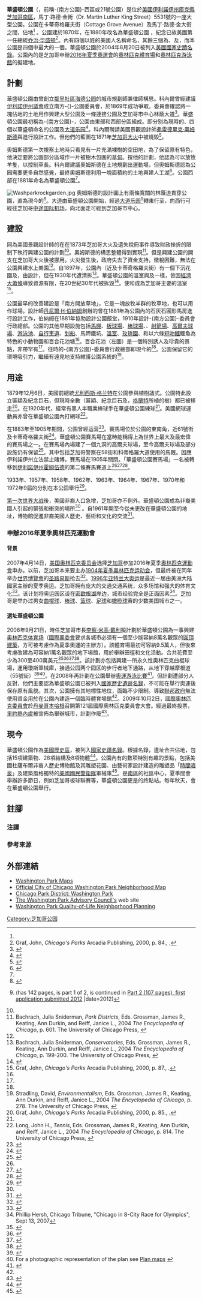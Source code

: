 {{GA}}

{{Infobox NRHP
  | nocat= yes
  | name =華盛頓公園
  | nrhp_type = hd
  | image = Wasparkpond2.jpg
  | caption = 華盛頓公園內的池塘
  | location = [[伊利诺伊州|伊利诺伊州]][[芝加哥|芝加哥]]金恩街5531號
  | coordinates = {{coord|41|47|45|N|87|36|40|W|display=inline,title}}
| area = {{convert|380|acre|km2|1}}
  | built = 1870年
  | added = 2004年8月20日
  | architect= Olmsted, Frederick Law; Burnham, Daniel H.
  | architecture= [[布雜藝術|布雜藝術式]]及[[裝飾風藝術|裝飾風藝術式]]
  | visitation_num = 
  | visitation_year = 
  | governing_body = 州政府
  | mpsub={{tsl|en|Chicago Park District||芝加哥公園區}}國家史蹟名錄
  | refnum=04000871<ref name="nris">{{NRISref|2009a}}</ref>
}}

'''華盛頓公園'''（{{lang-en|Washington Park}}，前稱-{南方公園}-西區或21號公園）是位於[[美國|美國]][[伊利諾伊州|伊利諾伊州]][[庫克縣_(伊利諾伊州)|庫克縣]][[芝加哥|芝加哥]][[南區_(芝加哥)|南區]]{{tsl|en|Washington Park, Chicago (neighborhood)||華盛頓公園}}{{tsl|en|Community areas of Chicago||社區中心}}，馬丁·路德·金街（Dr. Martin Luther King Street）5531號的一座大型公園。公園在卡蒂奇格羅夫街（Cottage Grove Avenue）及馬丁·路德·金大街之間，佔地{{convert|372|acre|km2|1|adj=off}}<ref name="EOC859"/>
。公園建於1870年，在1880年改名為華盛頓公園
，紀念已故美國第一任總統[[乔治·华盛顿|乔治·华盛顿]]<ref name=CP63>Graf, John, ''Chicago's Parks'' Arcadia Publishing, 2000, p. 84., {{ISBN|0-7385-0716-4}}.</ref>。{{tsl|en|Chicago Park District||芝加哥公園區}}內有四個以{{tsl|en|Washington (name)|華盛頓 (姓氏)|華盛頓}}姓的美國人名稱命名，其餘三個為{{tsl|en|Dinah Washington Park|迪納·華盛頓公園}}、{{tsl|en|Harold Washington Park|哈羅德·華盛頓公園}}及{{tsl|en|Washington Square Park, Chicago|華盛頓廣場公園}}，而本公園是四個中最大的一個。華盛頓公園於2004年8月20日被列入[[國家史蹟名錄|美國國家史蹟名錄]]。公園內的{{tsl|en|DuSable Museum of African American History|美國杜薩布爾非裔人歷史博物館}}是芝加哥申辦[[2016年夏季奧運會|2016年夏季奧運會]]的[[奧林匹克體育場|奧林匹克體育場]]和[[夏季奥林匹克运动会游泳比赛|奧林匹克游泳館]]的擬建地。

==計劃==
{{multiple image
 | align = left
 | direction = vertical
 | header = 
 | header_align = left/right/center
 | header_background = 
 | footer = 
 | footer_align = left/right/center
 | footer_background = 
 | width = 160
 | image1 = Washington Park OpenStreetMap.png
 | width1 = 
 | caption1 = [[芝加哥|芝加哥]][[南區_(芝加哥)|南區]]地圖上顯示華盛頓公園
 | image2 = Washington Park Sheep.jpg
 | width2 = 
 | caption2 = 約1920年，禁止在公園放牧{{tsl|en|Southdown sheep||無角短毛羊}}<ref name=CP86>Graf, John, ''Chicago's Parks'' Arcadia Publishing, 2000, p. 86., {{ISBN|0-7385-0716-4}}.</ref>
 | image3 = Washparklagoon1.jpg
 | width3 = 
 | caption3 = 華盛頓公園內的潟湖
 | image4 = Washington Park Conservatory.jpg
 | width4 = 
 | caption4 = 華盛頓公園温室
 | image5 = Washington Park Refectory.jpg
 | width5 = 
 | caption5 = 華盛頓公園飯堂
}}
華盛頓公園由曾創立[[鄰里社區|鄰里社區]][[海德公园_(芝加哥)|海德公园]]的城市規劃師兼律師{{tsl|en|Paul Cornell (Chicago)|保羅·科內爾 (律師)|保羅·科內爾}}構思。科內爾曾經建議[[伊利諾伊州議會|伊利諾伊州議會]]成立南方-{}-公園委員會，於1869年成功爭取。委員會確認將一塊佔地{{convert|1000|acre|km2}}的土地用作興建大型公園及一條連接公園及芝加哥市中心林蔭大道<ref>{{Cite web |url=http://www.encyclopedia.chicagohistory.org/pages/3309.html |title=Encyclopedia of Chicago Map |accessdate=2020-09-05 |archive-date=2006-12-09 |archive-url=https://web.archive.org/web/20061209135300/http://www.encyclopedia.chicagohistory.org/pages/3309.html |dead-url=no }}</ref>。華盛頓公園最初稱為-{南方公園}-，公園由東部和西部分區組成。即分别為現時的{{tsl|en|Jackson Park (Chicago)|傑克遜公園 (芝加哥)|傑克遜公園}}、四個以華盛頓命名的公園及[[大道乐园|大道乐园]]<ref name="CPD">{{cite web |author= Duo Consulting |url= http://www.chicagoparkdistrict.com/index.cfm/fuseaction/parks.detail/object_id/BC7A8166-64DC-4363-AC26-0A2375E14669.cfm |title= Washington Park |publisher= Chicago Park District |year= 2006 |accessdate= 2007-01-02 |archive-date= 2007-02-03 |archive-url= https://web.archive.org/web/20070203043023/http://www.chicagoparkdistrict.com/index.cfm/fuseaction/parks.detail/object_id/BC7A8166-64DC-4363-AC26-0A2375E14669.cfm |dead-url= no }}</ref>。科內爾聘請美國景觀設計師[[弗雷德里克·奧姆斯德|弗雷德里克·奧姆斯德]]與{{tsl|en|Calvert Vaux||卡爾弗特·沃克斯}}進行設計工作。但他們的藍圖在1871年[[芝加哥大火|芝加哥大火]]中被燒毀<ref name="EOC859">{{cite web|url=http://www.encyclopedia.chicagohistory.org/pages/1319.html|author=Bachin, Robin|title=Washington Park (Park)|work=The Encyclopedia of Chicago|publisher=Chicago Historical Society|year=2005|accessdate=2007-10-22|archive-date=2007-10-12|archive-url=https://web.archive.org/web/20071012151735/http://www.encyclopedia.chicagohistory.org/pages/1319.html|dead-url=no}}</ref>。

奧姆斯德第一次視察土地時只看見有一片充滿裸樹的空田地，為了保留原有特色，他決定要將公園部分區域作一片被樹木包圍的[[草甸|草甸]]。按他的計劃，他認為可以放牧羊隻，以控制草長。科內爾建議奧姆斯德在土地規劃出運動場，但奧姆斯德認為公园需要更多自然感覺，最終奧姆斯德利用一塊面積約{{convert|13|acre|m2|adj=off}}的土地興建人工湖<ref name="CoC">{{cite book |last= Miller|first= Donald |title= City of the Century: The Epic of Chicago and the Making of America |url= https://archive.org/details/cityofcentury00dona|year= 1996 |publisher= Simon & Schuster |location= New York, NY |pages= [https://archive.org/details/cityofcentury00dona/page/288 288–289]|isbn=978-0-684-83138-1}}</ref>。公園西部在1881年命名為華盛頓公園<ref name="CPD" />。

[[File:Washparkrockgarden.jpg|right]]
奧姆斯德的設計圖上有兩條寬闊的林蔭道貫穿公園，直為現今的{{tsl|en|Chicago park and boulevard system|芝加哥公園林蔭大道系統|芝加哥林蔭大道系統}}<ref name=Bachrach>{{cite encyclopedia | encyclopedia=The Encyclopedia of Chicago | title=Park Districts | publisher=Chicago Historical Society and The Newberry Library | author=Bachrach, Julia Sniderman | year=2005 | edition=electronic | location=http://www.encyclopedia.chicagohistory.org/pages/955.html}}</ref>。大道由華盛頓公園開始，經過[[大道乐园|大道乐园]]<ref name=nrhpnom>{{cite web |url=http://www.cityofchicago.org/content/dam/city/depts/zlup/Historic_Preservation/Publications/ParkBlvdsHD_NR_nom_FINAL_DRAFT_pt1.pdf |title=National Register of Historic Places Registration: Chicago Park Boulevard System Historic District |accessdate=2020-09-06 |archive-date=2015-09-28 |archive-url=https://web.archive.org/web/20150928213421/http://www.cityofchicago.org/content/dam/city/depts/zlup/Historic_Preservation/Publications/ParkBlvdsHD_NR_nom_FINAL_DRAFT_pt1.pdf |dead-url=no }} (has 142 pages, is part 1 of 2, is continued in [http://www.cityofchicago.org/content/dam/city/depts/zlup/Historic_Preservation/Publications/ParkBlvdsHD_NR_nom_FINAL_DRAFT_pt2.pdf Part 2 (107 pages), first application submitted 2012] {{Wayback|url=http://www.cityofchicago.org/content/dam/city/depts/zlup/Historic_Preservation/Publications/ParkBlvdsHD_NR_nom_FINAL_DRAFT_pt2.pdf |date=20161220171627 }}|date=2012)</ref>轉東行至{{tsl|en|Jackson Park (Chicago)|傑克遜公園 (芝加哥)|傑克遜公園}}，向西行可經{{tsl|en|Garfield Boulevard|加菲爾德大道}}往芝加哥[[中途国际机场|中途国际机场]]，向北面走可經{{tsl|en|Drexel Boulevard|德雷塞爾大道}}到芝加哥市中心。

== 建設 ==
同為美國景觀設計師的{{tsl|en|Horace William Shaler Cleveland|霍雷斯·克里夫蘭|霍雷斯·威廉·夏勒·克里夫蘭}}在在1873年芝加哥大火及遺失稅冊事件導致財政挫折的限制下執行興建公園的計劃<ref name="EOC859" />。奧姆斯德的構思整體得到實現<ref name="EOC601">Bachrach, Julia Sniderman, ''Park Districts'', Eds. Grossman, James R., Keating, Ann Durkin, and Reiff, Janice L., 2004 ''The Encyclopedia of Chicago'', p. 601. The University of Chicago Press, {{ISBN|0-226-31015-9}}</ref>。但是興建公園的開支在芝加哥大火後被挪用。火災發生後，政府失去了資金支持，徵稅困難，無法在公園興建水上樂園<ref name="EOC601" />。自1897年，公園內（近{{tsl|en|1700 East 56th Street|56號街 (芝加哥)|56號街}}及卡蒂奇格羅夫街）有一個下沉花園及{{tsl|en|Conservatory (greenhouse)||温室}}，由{{tsl|en|D. H. Burnham & Co.|D·H·伯納姆公司|D·H·伯納姆設計公司}}設計，但在1930年代遭清拆<ref name="EOC199">Bachrach, Julia Sniderman, ''Conservatories'', Eds. Grossman, James R., Keating, Ann Durkin, and Reiff, Janice L., 2004 ''The Encyclopedia of Chicago'', p. 199-200. The University of Chicago Press, {{ISBN|0-226-31015-9}}</ref>。華盛頓公園的溫室與{{tsl|en|Humboldt Park (Chicago park)|洪堡公園 (芝加哥公園)|洪堡公園}}及{{tsl|en|Douglas Park (Chicago)|道格拉斯 (芝加哥)|道格拉斯公園}}一樣，皆因[[經濟大蕭條|經濟大蕭條]]導致資源有限，在20世紀30年代被拆毀<ref name=EOCC>{{cite web|url=http://www.encyclopedia.chicagohistory.org/pages/330.html|title=Conservatories|accessdate=2007-04-28|year=2005|publisher=Chicago Historical Society|work=The Electronic Encyclopedia of Chicago|author=Bachrach, Julia Sniderman|archive-date=2007-02-23|archive-url=https://web.archive.org/web/20070223072203/http://www.encyclopedia.chicagohistory.org/pages/330.html|dead-url=no}}</ref>。使{{tsl|en|Lincoln Park Conservatory||林肯公園}}和{{tsl|en|Garfield Park Conservatory||加菲爾德公園}}成為芝加哥主要的溫室<ref>Graf, John, ''Chicago's Parks'' Arcadia Publishing, 2000, p. 87., {{ISBN|0-7385-0716-4}}.</ref>。

公園最早的改善建設是「南方開放草地」，它是一塊放牧羊群的牧草地，也可以用作球場。設計師[[丹尼尔·伯纳姆|丹尼爾·H·伯納姆]]創辦的{{tsl|en|D. H. Burnham & Co.|D·H·伯納姆公司|D·H·伯納姆設計公司}}曾在1881年為公園內的石灰石圓形馬房進行設計工作，伯納姆在1881年協助設計公園飯堂，1910年設計-{南方公園}-委員會行政總部。公園的其他早期設施包括[[馬棚|馬棚]]、[[板球場|板球場]]、[[棒球場|棒球場]]、{{tsl|en|toboggan||平底雪橇滑道}}、[[射箭場|射箭場]]、[[高爾夫球場|高爾夫球場]]、[[游泳池|游泳池]]、[[自行車|自行車道]]、[[划船|划船]]、馬蹄鐵坑、[[溫室|溫室]]、[[蔷薇属|玫瑰園]]、{{tsl|en|bandstand||樂隊表演台}}和以六條[[短吻鱷|短吻鱷]]鱷魚為特色的小動物園和百合花池塘<ref name="CP86" />。百合花池（左圖）是一個特別誘人及珍貴的景點，非帶罕有<ref name="CP63" />。往時的-{南方公園}-委員會行政總部即現今的{{tsl|en|DuSable Museum of African American History||美國杜薩布爾非裔人歷史博物館}}<ref name="CPD" />。公園保留它的環境吸引力，繼續有遠見地支持維護公園系統的{{tsl|en|Burnham Plan||伯納姆計劃}}<ref name="EOC278">Stradling, David, ''Environmentalism'', Eds. Grossman, James R., Keating, Ann Durkin, and Reiff, Janice L., 2004 ''The Encyclopedia of Chicago'', p. 278. The University of Chicago Press, {{ISBN|0-226-31015-9}}</ref>。

==用途==
{{multiple image
 | align     = left
 | direction = vertical
 | header    = 
 | header_align = left/right/center
 | header_background = 
 | footer    = 
 | footer_align = left/right/center
 | footer_background = 
 | width     = 160
 | image1    = Washington Park Lily Pond.jpg
 | width1    = 
 | caption1  = 華盛頓公園百合花池，非帶罕有
 | image2    = Grant Tree1.jpg
 | width2    = 
 | caption2  = [[尤利西斯·辛普森·格兰特|格蘭特]]所植的樹
}}

1879年12月6日，美國前總統[[尤利西斯·辛普森·格兰特|尤利西斯·格兰特]]在公園參與植樹議式。公園特此設立匾額及紀念巨石，但現時全數（匾額、紀念巨石及，[[尤利西斯·辛普森·格兰特|格蘭特]]所植的樹）都已被移走<ref>Graf, John, ''Chicago's Parks'' Arcadia Publishing, 2000, p. 85., {{ISBN|0-7385-0716-4}}.</ref>。在1920年代，經常有黑人半職業棒球手在華盛頓公園練球<ref name="EOC859" />。美國網球運動員{{tsl|en|George Lott||喬治·洛特}}亦曾在華盛頓公園內打網球<ref name="EOC814">Long, John H., ''Tennis'', Eds. Grossman, James R., Keating, Ann Durkin, and Reiff, Janice L., 2004 ''The Encyclopedia of Chicago'', p. 814. The University of Chicago Press, {{ISBN|0-226-31015-9}}</ref>。

在1883年至1905年期間，公園曾經运营{{tsl|en|Washington Park Race Track|華盛頓公園賽馬場|赛马场}}<ref name="EOC">{{cite web |author= Steven A. Riess |url= http://www.encyclopedia.chicagohistory.org/pages/601.html |title= Horse Racing |work= The Electronic Encyclopedia of Chicago |year= 2005 |publisher= Chicago Historical Society |accessdate= 2007-10-18 |archive-date= 2007-09-29 |archive-url= https://web.archive.org/web/20070929120635/http://www.encyclopedia.chicagohistory.org/pages/601.html |dead-url= no }}</ref>。賽馬場位於公園的東南角，近61號街及卡蒂奇格羅夫街<ref name="usgs">{{cite web|url={{Gnis3|1772672}}|title=USGS detail on Newtown|accessdate=2007-10-21}}</ref>。華盛頓公園賽馬場在當時能稱得上為世界上最大及最宏偉的賽馬場之一。在賽馬場內場建了一個九洞的高爾夫球場，至今高爾夫球場及部分設施仍有保留<ref name=PAGL>{{cite web |url= http://www.encyclopedia.chicagohistory.org/pages/410060.html |title= Prairie Ave Gallery : Leisure |work= The Electronic Encyclopedia of Chicago |year= 2005 |publisher= Chicago Historical Society. |accessdate= 2007-10-18 |archive-date= 2007-12-18 |archive-url= https://web.archive.org/web/20071218224955/http://www.encyclopedia.chicagohistory.org/pages/410060.html |dead-url= no }}</ref>。其中包括芝加哥警察在58街和科蒂格羅大道使用的馬厩。因應伊利諾伊州立法禁止賭博，賽馬場在1905年關閉。「華盛頓公園賽馬場」一名被轉移到[[伊利諾伊州|伊利諾伊州]][[霍姆伍德_(伊利諾伊州)|霍姆伍德]]的第二條賽馬賽道上<ref name="EOC"/><ref name="EOC389">{{cite web|url=http://www.encyclopedia.chicagohistory.org/pages/598.html|author=Long, John H.|title=Homewood, IL|work=The Electronic Encyclopedia of Chicago|publisher=Chicago Historical Society|year=2005|accessdate=2007-11-25|archive-date=2007-12-30|archive-url=https://web.archive.org/web/20071230120957/http://www.encyclopedia.chicagohistory.org/pages/598.html|dead-url=no}}</ref><ref name="EOC253">{{cite web|url=http://www.encyclopedia.chicagohistory.org/pages/405.html|author=McClellan, Larry A.|title=East Hazel Crest, IL|work=The Electronic Encyclopedia of Chicago|publisher=Chicago Historical Society|year=2005|accessdate=2007-11-25|archive-date=2007-08-16|archive-url=https://web.archive.org/web/20070816063451/http://encyclopedia.chicagohistory.org/pages/405.html|dead-url=no}}</ref>。

1933年、1957年、1958年、1962年、1963年、1964年、1967年、1970年和1972年9屆的{{tsl|en|USA Cross Country Championships|美國越野錦標賽|美國越野錦標賽}}分別在本公园舉行<ref>{{cite web|url=http://www.therealxc.com/wp-content/uploads/2015/06/USA-XC-National-Champions4.pdf|title=U.S. National Cross Country Champions|publisher=therealxc.com|accessdate=2018-09-16|archive-date=2018-12-21|archive-url=https://web.archive.org/web/20181221074333/http://www.therealxc.com/wp-content/uploads/2015/06/USA-XC-National-Champions4.pdf|dead-url=no}}</ref>。

[[第一次世界大战|第一次世界大战]]後，美國非裔人口急增，芝加哥亦不例外。華盛頓公園成為非裔美國人引起的緊張和衝突的場所<ref name="EOC859" /> 。{{tsl|en|DuSable Museum of African American History||美國杜薩布爾非裔人歷史博物館}}自1961年開至今從未更改在華盛頓公園的地址，博物館促進非裔美國人歷史、藝術和文化的交流<ref>{{cite web|url=http://www.dusablemuseum.org/about/history|title=Museum History|publisher=DuSable Museum of African American History|accessdate=2010-01-25|archive-date=2010-02-07|archive-url=https://web.archive.org/web/20100207165403/http://www.dusablemuseum.org/about/history/|dead-url=no}}</ref>。

===申辦2016年夏季奧林匹克運動會===
====背景====
2007年4月14日，[[美国奥林匹克委员会|美国奥林匹克委员会]]选择[[芝加哥|芝加哥]]参加2016年夏季[[奧林匹克運動會|奧林匹克運動會]]申办。以前，芝加哥本来要主办[[1904年夏季奥林匹克运动会|1904年夏季奥林匹克运动会]]，但最终被在同年举办[[1904年世界博览会|世界博覽會]]的[[圣路易斯_(密苏里州)|圣路易斯]]抢去<ref>{{Cite web |url=http://www.olympic.org/uk/games/past/index_uk.asp?OLGT=1&OLGY=1904 |title=St Louis 1904 Games of the III Olympiad |accessdate=2020-09-10 |archive-date=2008-08-15 |archive-url=https://web.archive.org/web/20080815120301/http://www.olympic.org/uk/games/past/index_uk.asp?OLGT=1&OLGY=1904 |dead-url=no }}</ref>。[[1996年夏季奧林匹克运动会|1996年亚特兰大奥运]]是最近一屆由美洲大陆國家主辦的夏季奥运。芝加哥拥有庞大的交通交通系统，众多场馆和强大的体育文化<ref>{{Cite web |url=http://www.encyclopedia.chicagohistory.org/pages/1184.html |title=Creation of Chicago Sports |accessdate=2020-09-10 |archive-date=2017-06-05 |archive-url=https://web.archive.org/web/20170605224717/http://encyclopedia.chicagohistory.org/pages/1184.html |dead-url=no }}</ref>。该计划将奥运园区设在[[密歇根湖|密歇根湖]]岸边，城市经验完全是正面因素<ref name=Hersh>Phillip Hersh, Chicago Tribune, "Chicago in 8-City Race for Olympics", Sept 13, 2007</ref>。芝加哥是举办过男女[[曲棍球|曲棍球]]、[[棒球|棒球]]、[[篮球|篮球]]、[[足球|足球]]和[[橄榄球|橄榄球]]赛的少数美国城市之一。

====選址華盛頓公園====
2006年9月21日，時任芝加哥市長[[李察·米高·戴利|李察·米高·戴利]]擬計劃於華盛頓公園為{{tsl|en|Chicago bid for the 2016 Summer Olympics|芝加哥申辦2016年夏季奧林匹克運動會計劃|芝加哥公園申辦奥運}}一事興建[[奥林匹克体育场|奥林匹克体育场]]（[[國際奧委會|國際奧委會]]要求各城市必須有一個至少能容納8萬名觀眾的[[圓頂|圓頂建築]]，方可被考慮作為夏季奧運的主辦方）。該體育場最初可容納9.5萬人，但後來考慮改建為可容納1萬名觀眾的地下場館，用於舉辦田徑和文化活動。合共花費至少為300至400萬美元<ref name="CB">{{cite web |author= Hinz, Greg |url= http://www.chicagobusiness.com/cgi-bin/news.pl?id=22158 |title= Daley sets site for Olympic stadium |publisher= ChicagoBusiness.com |date= 2006-09-20 |accessdate= 2006-12-27 |archive-date= 2008-10-09 |archive-url= https://web.archive.org/web/20081009072043/http://www.chicagobusiness.com/cgi-bin/news.pl?id=22158 |dead-url= no }}</ref><ref name="C">{{cite web |author= Benjy |url= http://www.chicagoist.com/archives/2006/09/21/new_plan_for_olympic_stadium.php |title= New Plan for Olympic Stadium |publisher= Chicagoist.com |date= 2006-09-21 |accessdate= 2006-12-27 |dead-url= yes |archiveurl= https://web.archive.org/web/20061019072642/http://www.chicagoist.com/archives/2006/09/21/new_plan_for_olympic_stadium.php |archivedate= 2006-10-19  }}</ref><ref name="CBS">{{cite news |last=Staff writer  |archiveurl=https://web.archive.org/web/20070930183614/http://cbs2chicago.com/local/local_story_263152401.html|archivedate=2007-09-30|url=http://cbs2chicago.com/local/local_story_263152401.html|title= Daley Proposes Olympic Stadium To Be Built |publisher= CBS2Chicago.com |date=2006-09-20 |accessdate=2006-12-27 }}</ref><ref name="CT">{{cite web |author= Kamin, Blair |url= http://www.chicagotribune.com/features/chi-0609210056sep21,1,1387439.story?coll=chi-entertainment-utl |title= Washington Park plan looks like a gold medal winner for the city |publisher= chicagotribune.com |date= 2006-09-21 |accessdate= 2006-12-27 |archive-date= 2020-09-16 |archive-url= https://web.archive.org/web/20200916020352/https://www.chicagotribune.com/ |dead-url= no }}</ref>。該計劃亦包括興建一所永久性奧林匹克曲棍球場，運用瓊斯軍械庫，接通公园两个园区的步行者地下通路，从地下穿越摩根道（55號街）<ref name="HPK">{{cite web |author=  |url= http://www.hydepark.org/parks/washington/Olympiccomm.htm |title= The proposal for Olympic 2016 facilities in Washington Park on Chicago's Mid-South Side and an historic Olmsted park with Community commentaries |publisher= hydepark.org |date= 2010-10-12 |accessdate= 2020-09-05 |archive-date= 2020-03-15 |archive-url= https://web.archive.org/web/20200315185843/http://www.hydepark.org/parks/washington/Olympiccomm.htm |dead-url= no }}</ref><ref>For a photographic representation of the plan see [http://www.hydepark.org/parks/washington/Olym1.JPG Plan maps] {{Wayback|url=http://www.hydepark.org/parks/washington/Olym1.JPG |date=20200315183427 }}</ref>。在2008年再計劃在公園舉辦[[夏季奧林匹克運動會游泳比賽|奧運游泳比賽]]<ref>{{cite web|url=http://www.suntimes.com/sports/olympics/1328642,chicago-2016-olympics-lower-surplus-121208.article|title=Taxpayers facing more Olympic risk: BIGGER GAMBLE |accessdate=2008-12-31|date=2008-12-12|publisher=Digital Chicago, Inc.|work=[[芝加哥太陽報|Chicago Sun-Times]]|author=Spielman, Fran|archiveurl=https://web.archive.org/web/20081217013648/http://www.suntimes.com/sports/olympics/1328642,chicago-2016-olympics-lower-surplus-121208.article <!--Added by H3llBot-->|archivedate=2008-12-17}}</ref>。但計劃遭部分人反對，他們主要認為華盛頓公園已被列入[[國家歷史遺跡名錄|國家歷史遺跡名錄]]，不可能在舉行奧運後保存原有風貌。其次，公園擁有其地標性地位，面臨不少限制。導致[[美國聯邦政府|聯邦政府]]無法使用資金用於在公園內建造一個臨時體育場館<ref name="HPK" />。2009年10月2日，[[國際奧林匹克委員會|國際奧林匹克委員會]]於[[丹麥|丹麥]][[哥本哈根|哥本哈根]]召開第121屆國際奧林匹克委員會大會。經過最終投票，[[里約熱內盧|里約熱內盧]]被宣佈為舉辦城市，計劃作廢<ref>{{cite web|url=https://www.nytimes.com/2009/10/03/sports/03olympics.html|title=Rio Wins 2016 Olympics in a First for South America|accessdate=2010-01-24|date=2009-10-02|author=Macur, Juliet|page=A1|work=[[纽约时报|The New York Times]]|archive-date=2011-12-07|archive-url=https://web.archive.org/web/20111207114656/http://www.nytimes.com/2009/10/03/sports/03olympics.html|dead-url=no}}</ref>。

==現今==
{{multiple image
 | align     = right
 | direction = vertical
 | header    = 
 | header_align = left/right/center
 | header_background = 
 | footer    = 
 | footer_align = left/right/center
 | footer_background = 
 | width     = 160
 | image1    = The DuSable Museum.jpg
 | width1    = 
 | caption1  = {{tsl|en|DuSable Museum of African American History||美國杜薩布爾非裔人歷史博物館}}，攝於2007年1月7日
 | image2    = LTFountainOfTime3.jpg
 | width2    = 
 | caption2  = [[時間噴泉|時間噴泉]]
 | image3    = 
 | width3    = 
 | caption3  = 
 | image4    = 
 | width4    = 
 | caption4  = 
 | image5    = 
 | width5    = 
 | caption5  = 
}}
華盛頓公園作為[[美國歷史區|美國歷史區]]，被列入[[國家史蹟名錄|國家史蹟名錄]]。根據名錄，遺址合共佔地{{convert|3670|acre|km2}}，包括15項建築物、28項結構及8項物體{{efn|原文：Its National Register of Historic Places Multiple Property Submission consisted of 3,670 acres (14.9 km2) containing 15 contributing buildings, 28 contributing structures, and 8 contributing objects.}}<ref>{{cite web|url=http://www.historicdistricts.com/IL/Cook/districts.html|title=Illinois  - Cook County  - Historic Districts|accessdate=2009-04-01|publisher=[[國家史蹟名錄|National Register of Historic Places]]|dead-url=yes|archiveurl=https://web.archive.org/web/20080516072057/http://www.historicdistricts.com/IL/Cook/districts.html|archivedate=2008-05-16}}</ref>。公園內有的數项特別有趣的景點，包括美國杜薩布爾非裔人歷史博物館及其雕塑花園、由藝術家{{le|莱若多·塔夫特|Lorado Taft}}設計建造的雕塑品「[[時間噴泉|時間噴泉]]」及建築風格獨特的[[美國國民警衛隊|美國國民警衛隊]]軍械庫<ref name="NRoHPRFWP">{{cite web|url=http://gis.hpa.state.il.us/PDFs/223353.pdf|title=National Register of Historic Places Registration Form: Washington Park|accessdate=2009-04-01|date=2004-07-02|publisher=[[美国内政部|United States Department of the Interior]]/[[美国国家公园管理局|National Park Service]]|author=Bachrach, Julia Sniderman|archive-date=2016-06-04|archive-url=https://web.archive.org/web/20160604235506/http://gis.hpa.state.il.us/PDFs/223353.pdf|dead-url=no}}</ref>。{{tsl|en|Washington Park (community area), Chicago|華盛頓公園 (社區中心)|華盛頓公園}}是[[南區_(芝加哥)|南區]]的社區中心，夏季間會舉辦許多節日，例如芝加哥板球聯賽等，華盛頓公園更是{{tsl|en|Bud Billiken Parade and Picnic|巴德·比利肯遊行與野餐活動|巴德·比利肯遊行與野餐活動}}的终點站。每年秋天，{{tsl|en|UniverSoul Circus||環球精靈馬戲團}}會在華盛頓公園舉行。
{{Clear}}

==註腳==
===注譯===
{{notelist}}
===參考來源===
{{reflist|2}}

==外部連結==
{{commons category|Washington Park (Chicago)}}
*[http://www.hydepark.org/parks/washington/washmap.htm Washington Park Maps] {{Wayback|url=http://www.hydepark.org/parks/washington/washmap.htm |date=20200315195431 }}
*[http://egov.cityofchicago.org/webportal/COCWebPortal/COC_ATTACH/Community_Areas_WASHINGTON_PARK.pdf Official City of Chicago Washington Park Neighborhood Map]
*[http://www.chicagoparkdistrict.com/index.cfm/fuseaction/parks.detail/object_id/BC7A8166-64DC-4363-AC26-0A2375E14669.cfm Chicago Park District: Washington Park] {{Wayback|url=http://www.chicagoparkdistrict.com/index.cfm/fuseaction/parks.detail/object_id/BC7A8166-64DC-4363-AC26-0A2375E14669.cfm |date=20070203043023 }}
*[http://www.washingtonparkac.org The Washington Park Advisory Council's] {{Wayback|url=http://www.washingtonparkac.org/ |date=20180810114235 }} web site
*[http://www.washingtonparkncp.org/home.aspx Washington Park Quality-of-Life Neighborhood Planning] {{Wayback|url=http://www.washingtonparkncp.org/home.aspx |date=20081011102252 }}

[[Category:芝加哥公园|Category:芝加哥公园]]